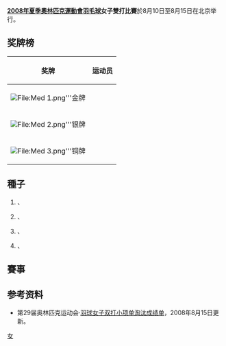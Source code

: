 {{2008年夏季奧林匹克運動會羽毛球比賽}}

'''[[2008年夏季奧林匹克運動會羽毛球比賽|2008年夏季奧林匹克運動會羽毛球]]女子雙打比賽'''於8月10日至8月15日在北京举行。

== 奖牌榜 ==
{| class="wikitable" 
!奖牌!!运动员
|-
|bgcolor="gold"|[[File:Med_1.png|File:Med 1.png]]'''金牌
|{{flagIOCathlete|[[杜靖|杜靖]]|CHN|2008年夏季}}<br />{{flagIOCathlete|[[于洋_(羽毛球運動員)|于洋]]|CHN|2008年夏季}}
|-
|bgcolor="silver"|[[File:Med_2.png|File:Med 2.png]]'''银牌
|{{flagIOCathlete|[[李孝貞_(羽毛球運動員)|李孝貞]]|KOR|2008年夏季}}<br />{{flagIOCathlete|[[李敬元|李敬元]]|KOR|2008年夏季}}
|-
|bgcolor="cc9966"|[[File:Med_3.png|File:Med 3.png]]'''铜牌
|{{flagIOCathlete|[[魏轶力|魏轶力]]|CHN|2008年夏季}}<br />{{flagIOCathlete|[[張亞雯|張亞雯]]|CHN|2008年夏季}}
|}

== 種子 ==
# {{flagIOCathlete|[[楊維|楊維]]|CHN|2008年夏季}}、{{flagIOCathlete|[[張潔雯|張潔雯]]|CHN|2008年夏季}}
# {{flagIOCathlete|[[杜靖|杜靖]]|CHN|2008年夏季}}、{{flagIOCathlete|[[于洋_(羽毛球運動員)|于洋]]|CHN|2008年夏季}}
# {{flagIOCathlete|[[魏轶力|魏轶力]]|CHN|2008年夏季}}、{{flagIOCathlete|[[張亞雯|張亞雯]]|CHN|2008年夏季}}
# {{flagIOCathlete|[[李孝貞_(羽毛球運動員)|李孝貞]]|KOR|2008年夏季}}、{{flagIOCathlete|[[李敬元|李敬元]]|KOR|2008年夏季}}

== 賽事 ==
 {{16TeamBracket-Compact-Tennis3
| RD1=首圈
| RD2=次圈
| RD3=半决赛
| RD4=決賽
| 3rd=铜牌赛

| RD1-seed01=1
| RD1-team01='''{{flagIOCathlete|[[楊維|楊維]]|CHN|2008年夏季}}<br /> {{flagIOCathlete|[[張潔雯|張潔雯]]|CHN|2008年夏季}}
| RD1-score01-1='''21
| RD1-score01-2='''21
| RD1-score01-3=
| RD1-seed02= 
| RD1-team02={{flagIOCathlete|[[利利亚纳·纳西尔|利利亚纳·纳西尔]]|INA|2008年夏季}}<br /> {{flagIOCathlete|[[维塔·玛丽莎|维塔·玛丽莎]]|INA|2008年夏季}}
| RD1-score02-1=19
| RD1-score02-2=15
| RD1-score02-3=

| RD1-seed03= 
| RD1-team03={{flagIOCathlete|[[Tania_Luiz|塔妮娅·路易斯]]|AUS|2008年夏季}}<br /> {{flagIOCathlete|[[Eugenia_Tanaka|尤金妮娅]]|AUS|2008年夏季}}
| RD1-score03-1=4
| RD1-score03-2=8
| RD1-score03-3=
| RD1-seed04= 
| RD1-team04='''{{flagIOCathlete|[[前田美順|前田美順]]|JPN|2008年夏季}}<br /> {{flagIOCathlete|[[末綱聰子|末綱聰子]]|JPN|2008年夏季}}
| RD1-score04-1='''21
| RD1-score04-2='''21
| RD1-score04-3=

| RD1-seed05=4
| RD1-team05='''{{flagIOCathlete|[[李孝貞_(羽毛球運動員)|李孝貞]]|KOR|2008年夏季}}<br /> {{flagIOCathlete|[[李敬元|李敬元]]|KOR|2008年夏季}}
| RD1-score05-1='''21
| RD1-score05-2='''21
| RD1-score05-3=
| RD1-seed06= 
| RD1-team06={{flagIOCathlete|[[黃佩蒂|黃佩蒂]]|MAS|2008年夏季}}<br /> {{flagIOCathlete|[[陳儀慧|陳儀慧]]|MAS|2008年夏季}}
| RD1-score06-1=14
| RD1-score06-2=19
| RD1-score06-3=

| RD1-seed07= 
| RD1-team07={{flagIOCathlete|[[李意恒|李意恒]]|USA|2008年夏季}}<br /> {{flagIOCathlete|[[Mesinee_Mangkalakiri|梅西妮·曼格卡拉基里]]|USA|2008年夏季}}
| RD1-score07-1=12
| RD1-score07-2=12
| RD1-score07-3=
| RD1-seed08= 
| RD1-team08='''{{flagIOCathlete|[[江彦媚|江彦媚]]|SIN|2008年夏季}}<br /> {{flagIOCathlete|[[李羽佳|李羽佳]]|SIN|2008年夏季}}
| RD1-score08-1='''21
| RD1-score08-2='''21
| RD1-score08-3=

| RD1-seed09= 
| RD1-team09={{flagIOCathlete|[[米歇尔·克莱尔·爱德华兹|米歇尔·克莱尔·爱德华兹]]|RSA|2008年夏季}}<br /> {{flagIOCathlete|[[Chantal_Botts|汉塔尔·博茨]]|RSA|2008年夏季}}
| RD1-score09-1=6
| RD1-score09-2=12
| RD1-score09-3=
| RD1-seed10= 
| RD1-team10='''{{flagIOCathlete|[[簡毓瑾|簡毓瑾]]|TPE|2008年夏季}}<br /> {{flagIOCathlete|[[程文欣|程文欣]]|TPE|2008年夏季}}
| RD1-score10-1='''21
| RD1-score10-2='''21
| RD1-score10-3=

| RD1-seed11= 
| RD1-team11={{flagIOCathlete|[[盖尔·埃姆斯|盖尔·埃姆斯]]|GBR|2008年夏季}}<br /> {{flagIOCathlete|[[唐娜·凯洛格|唐娜·凯洛格]]|GBR|2008年夏季}}
| RD1-score11-1=19
| RD1-score11-2=13
| RD1-score11-3=
| RD1-seed12=3
| RD1-team12='''{{flagIOCathlete|[[魏轶力|魏轶力]]|CHN|2008年夏季}}'''<br /> '''{{flagIOCathlete|[[张亚雯|张亚雯]]|CHN|2008年夏季}}
| RD1-score12-1='''21
| RD1-score12-2='''21
| RD1-score12-3=

| RD1-seed13= 
| RD1-team13={{nowrap|{{flagIOCathlete|[[莉娜·弗埃尔·克里斯蒂安森|莉娜·弗埃尔·克里斯蒂安森]]|DEN|2008年夏季}}<br /> {{flagIOCathlete|[[卡米拉·吕特·尤尔|卡米拉·吕特·尤尔]]|DEN|2008年夏季}}}}
| RD1-score13-1='''21
| RD1-score13-2=14
| RD1-score13-3=18
| RD1-seed14= 
| RD1-team14='''{{flagIOCathlete|[[小椋久美子|小椋久美子]]|JPN|2008年夏季}}<br /> {{flagIOCathlete|[[潮田玲子|潮田玲子]]|JPN|2008年夏季}}
| RD1-score14-1=18
| RD1-score14-2='''21
| RD1-score14-3='''21

| RD1-seed15= 
| RD1-team15={{flagIOCathlete|[[金旼貞|金旼貞]]|KOR|2008年夏季}}<br /> {{flagIOCathlete|[[河貞恩|河貞恩]]|KOR|2008年夏季}}
| RD1-score15-1=11
| RD1-score15-2='''21
| RD1-score15-3=15
| RD1-seed16=2
| RD1-team16='''{{flagIOCathlete|[[杜靖|杜靖]]|CHN|2008年夏季}}<br /> {{flagIOCathlete|[[于洋_(羽毛球运动员)|于洋]]|CHN|2008年夏季}}
| RD1-score16-1='''21
| RD1-score16-2=16
| RD1-score16-3='''21

| RD2-seed01=1
| RD2-team01={{flagIOCathlete|[[楊維|楊維]]|CHN|2008年夏季}}<br /> {{flagIOCathlete|[[張潔雯|張潔雯]]|CHN|2008年夏季}}
| RD2-score01-1='''21
| RD2-score01-2=21
| RD2-score01-3=14
| RD2-seed02= 
| RD2-team02='''{{flagIOCathlete|[[前田美順|前田美順]]|JPN|2008年夏季}}<br /> {{flagIOCathlete|[[末綱聰子|末綱聰子]]|JPN|2008年夏季}}
| RD2-score02-1=8
| RD2-score02-2='''23
| RD2-score02-3='''21

| RD2-seed03=4
| RD2-team03='''{{flagIOCathlete|[[李孝貞_(羽毛球運動員)|李孝貞]]|KOR|2008年夏季}}<br /> {{flagIOCathlete|[[李敬元|李敬元]]|KOR|2008年夏季}}
| RD2-score03-1='''21
| RD2-score03-2='''21
| RD2-score03-3=
| RD2-seed04= 
| RD2-team04={{flagIOCathlete|[[江彦媚|江彦媚]]|SIN|2008年夏季}}<br /> {{flagIOCathlete|[[李羽佳|李羽佳]]|SIN|2008年夏季}}
| RD2-score04-1=15
| RD2-score04-2=12
| RD2-score04-3=

| RD2-seed05= 
| RD2-team05={{flagIOCathlete|[[簡毓瑾|簡毓瑾]]|TPE|2008年夏季}}<br /> {{flagIOCathlete|[[程文欣|程文欣]]|TPE|2008年夏季}}
| RD2-score05-1=14
| RD2-score05-2=18
| RD2-score05-3= 
| RD2-seed06=3
| RD2-team06='''{{flagIOCathlete|[[魏轶力|魏轶力]]|CHN|2008年夏季}}<br /> {{flagIOCathlete|[[张亚雯|张亚雯]]|CHN|2008年夏季}}
| RD2-score06-1='''21
| RD2-score06-2='''21
| RD2-score06-3= 

| RD2-seed07= 
| RD2-team07={{nowrap|{{flagIOCathlete|[[潮田玲子|潮田玲子]]|JPN|2008年夏季}}<br /> {{flagIOCathlete|[[小椋久美子|小椋久美子]]|JPN|2008年夏季}}}}
| RD2-score07-1=8
| RD2-score07-2=5
| RD2-score07-3=
| RD2-seed08=2
| RD2-team08='''{{flagIOCathlete|[[杜靖|杜靖]]|CHN|2008年夏季}}<br /> {{flagIOCathlete|[[于洋_(羽毛球运动员)|于洋]]|CHN|2008年夏季}}
| RD2-score08-1='''21
| RD2-score08-2='''21
| RD2-score08-3=

| RD3-seed01= 
| RD3-team01={{nowrap|{{flagIOCathlete|[[前田美順|前田美順]]|JPN|2008年夏季}}<br /> {{flagIOCathlete|[[末綱聰子|末綱聰子]]|JPN|2008年夏季}}}}
| RD3-score01-1=20
| RD3-score01-2=15
| RD3-score01-3= 
| RD3-seed02=4
| RD3-team02='''{{flagIOCathlete|[[李孝貞_(羽毛球運動員)|李孝貞]]|KOR|2008年夏季}}<br /> {{flagIOCathlete|[[李敬元|李敬元]]|KOR|2008年夏季}}'''
| RD3-score02-1='''22'''
| RD3-score02-2='''21'''
| RD3-score02-3= 

| RD3-seed03=3
| RD3-team03={{flagIOCathlete|[[魏軼力|魏軼力]]|CHN|2008年夏季}}<br /> {{flagIOCathlete|[[张亚雯|张亚雯]]|CHN|2008年夏季}}
| RD3-score03-1=19
| RD3-score03-2=12
| RD3-score03-3= 
| RD3-seed04=2
| RD3-team04='''{{flagIOCathlete|[[杜靖|杜靖]]|CHN|2008年夏季}}<br /> {{flagIOCathlete|[[于洋_(羽毛球运动员)|于洋]]|CHN|2008年夏季}}'''
| RD3-score04-1='''21'''
| RD3-score04-2='''21'''
| RD3-score04-3= 

| RD4-seed01=4
| RD4-team01={{flagIOCathlete|[[李孝貞_(羽毛球運動員)|李孝貞]]|KOR|2008年夏季}}<br /> {{flagIOCathlete|[[李敬元|李敬元]]|KOR|2008年夏季}}
| RD4-score01-1=12
| RD4-score01-2=15
| RD4-score01-3=
| RD4-seed02=2
| RD4-team02='''{{flagIOCathlete|[[杜靖|杜靖]]|CHN|2008年夏季}}<br /> {{flagIOCathlete|[[于洋_(羽毛球運動員)|于洋]]|CHN|2008年夏季}}'''
| RD4-score02-1='''21
| RD4-score02-2='''21
| RD4-score02-3=

| 3rd-seed01=
| 3rd-team01={{nowrap|{{flagIOCathlete|[[前田美順|前田美順]]|JPN|2008年夏季}}<br /> {{flagIOCathlete|[[末綱聰子|末綱聰子]]|JPN|2008年夏季}}}}
| 3rd-score01-1=10
| 3rd-score01-2=17
| 3rd-score01-3=
| 3rd-seed02=3
| 3rd-team02='''{{flagIOCathlete|[[魏軼力|魏軼力]]|CHN|2008年夏季}}<br /> {{flagIOCathlete|[[张亚雯|张亚雯]]|CHN|2008年夏季}}
| 3rd-score02-1='''21
| 3rd-score02-2='''21
| 3rd-score02-3=
}}

== 参考资料 ==
* 第29届奥林匹克运动会·[https://web.archive.org/web/20080810123039/http://results.beijing2008.cn/WRM/CHI/INF/BD/C75/BDW002000.shtml#BDW002401 羽球女子双打小项单淘汰成绩单]，2008年8月15日更新。

[[Category:2008年夏季奧林匹克運動會羽毛球比賽|女]]